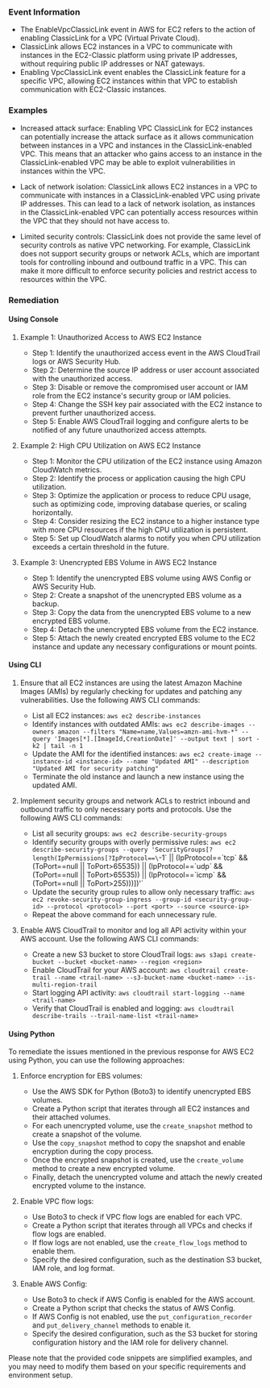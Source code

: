 
### Event Information

- The EnableVpcClassicLink event in AWS for EC2 refers to the action of enabling ClassicLink for a VPC (Virtual Private Cloud).
- ClassicLink allows EC2 instances in a VPC to communicate with instances in the EC2-Classic platform using private IP addresses, without requiring public IP addresses or NAT gateways.
- Enabling VpcClassicLink event enables the ClassicLink feature for a specific VPC, allowing EC2 instances within that VPC to establish communication with EC2-Classic instances.


### Examples

- Increased attack surface: Enabling VPC ClassicLink for EC2 instances can potentially increase the attack surface as it allows communication between instances in a VPC and instances in the ClassicLink-enabled VPC. This means that an attacker who gains access to an instance in the ClassicLink-enabled VPC may be able to exploit vulnerabilities in instances within the VPC.

- Lack of network isolation: ClassicLink allows EC2 instances in a VPC to communicate with instances in a ClassicLink-enabled VPC using private IP addresses. This can lead to a lack of network isolation, as instances in the ClassicLink-enabled VPC can potentially access resources within the VPC that they should not have access to.

- Limited security controls: ClassicLink does not provide the same level of security controls as native VPC networking. For example, ClassicLink does not support security groups or network ACLs, which are important tools for controlling inbound and outbound traffic in a VPC. This can make it more difficult to enforce security policies and restrict access to resources within the VPC.

### Remediation

#### Using Console

1. Example 1: Unauthorized Access to AWS EC2 Instance
   - Step 1: Identify the unauthorized access event in the AWS CloudTrail logs or AWS Security Hub.
   - Step 2: Determine the source IP address or user account associated with the unauthorized access.
   - Step 3: Disable or remove the compromised user account or IAM role from the EC2 instance's security group or IAM policies.
   - Step 4: Change the SSH key pair associated with the EC2 instance to prevent further unauthorized access.
   - Step 5: Enable AWS CloudTrail logging and configure alerts to be notified of any future unauthorized access attempts.

2. Example 2: High CPU Utilization on AWS EC2 Instance
   - Step 1: Monitor the CPU utilization of the EC2 instance using Amazon CloudWatch metrics.
   - Step 2: Identify the process or application causing the high CPU utilization.
   - Step 3: Optimize the application or process to reduce CPU usage, such as optimizing code, improving database queries, or scaling horizontally.
   - Step 4: Consider resizing the EC2 instance to a higher instance type with more CPU resources if the high CPU utilization is persistent.
   - Step 5: Set up CloudWatch alarms to notify you when CPU utilization exceeds a certain threshold in the future.

3. Example 3: Unencrypted EBS Volume in AWS EC2 Instance
   - Step 1: Identify the unencrypted EBS volume using AWS Config or AWS Security Hub.
   - Step 2: Create a snapshot of the unencrypted EBS volume as a backup.
   - Step 3: Copy the data from the unencrypted EBS volume to a new encrypted EBS volume.
   - Step 4: Detach the unencrypted EBS volume from the EC2 instance.
   - Step 5: Attach the newly created encrypted EBS volume to the EC2 instance and update any necessary configurations or mount points.

#### Using CLI

1. Ensure that all EC2 instances are using the latest Amazon Machine Images (AMIs) by regularly checking for updates and patching any vulnerabilities. Use the following AWS CLI commands:

   - List all EC2 instances: `aws ec2 describe-instances`
   - Identify instances with outdated AMIs: `aws ec2 describe-images --owners amazon --filters "Name=name,Values=amzn-ami-hvm-*" --query 'Images[*].[ImageId,CreationDate]' --output text | sort -k2 | tail -n 1`
   - Update the AMI for the identified instances: `aws ec2 create-image --instance-id <instance-id> --name "Updated AMI" --description "Updated AMI for security patching"`
   - Terminate the old instance and launch a new instance using the updated AMI.

2. Implement security groups and network ACLs to restrict inbound and outbound traffic to only necessary ports and protocols. Use the following AWS CLI commands:

   - List all security groups: `aws ec2 describe-security-groups`
   - Identify security groups with overly permissive rules: `aws ec2 describe-security-groups --query 'SecurityGroups[?length(IpPermissions[?IpProtocol==\`-1\` || (IpProtocol==\`tcp\` && (ToPort==null || ToPort>65535)) || (IpProtocol==\`udp\` && (ToPort==null || ToPort>65535)) || (IpProtocol==\`icmp\` && (ToPort==null || ToPort>255)))])'`
   - Update the security group rules to allow only necessary traffic: `aws ec2 revoke-security-group-ingress --group-id <security-group-id> --protocol <protocol> --port <port> --source <source-ip>`
   - Repeat the above command for each unnecessary rule.

3. Enable AWS CloudTrail to monitor and log all API activity within your AWS account. Use the following AWS CLI commands:

   - Create a new S3 bucket to store CloudTrail logs: `aws s3api create-bucket --bucket <bucket-name> --region <region>`
   - Enable CloudTrail for your AWS account: `aws cloudtrail create-trail --name <trail-name> --s3-bucket-name <bucket-name> --is-multi-region-trail`
   - Start logging API activity: `aws cloudtrail start-logging --name <trail-name>`
   - Verify that CloudTrail is enabled and logging: `aws cloudtrail describe-trails --trail-name-list <trail-name>`

#### Using Python

To remediate the issues mentioned in the previous response for AWS EC2 using Python, you can use the following approaches:

1. Enforce encryption for EBS volumes:
   - Use the AWS SDK for Python (Boto3) to identify unencrypted EBS volumes.
   - Create a Python script that iterates through all EC2 instances and their attached volumes.
   - For each unencrypted volume, use the `create_snapshot` method to create a snapshot of the volume.
   - Use the `copy_snapshot` method to copy the snapshot and enable encryption during the copy process.
   - Once the encrypted snapshot is created, use the `create_volume` method to create a new encrypted volume.
   - Finally, detach the unencrypted volume and attach the newly created encrypted volume to the instance.

2. Enable VPC flow logs:
   - Use Boto3 to check if VPC flow logs are enabled for each VPC.
   - Create a Python script that iterates through all VPCs and checks if flow logs are enabled.
   - If flow logs are not enabled, use the `create_flow_logs` method to enable them.
   - Specify the desired configuration, such as the destination S3 bucket, IAM role, and log format.

3. Enable AWS Config:
   - Use Boto3 to check if AWS Config is enabled for the AWS account.
   - Create a Python script that checks the status of AWS Config.
   - If AWS Config is not enabled, use the `put_configuration_recorder` and `put_delivery_channel` methods to enable it.
   - Specify the desired configuration, such as the S3 bucket for storing configuration history and the IAM role for delivery channel.

Please note that the provided code snippets are simplified examples, and you may need to modify them based on your specific requirements and environment setup.

